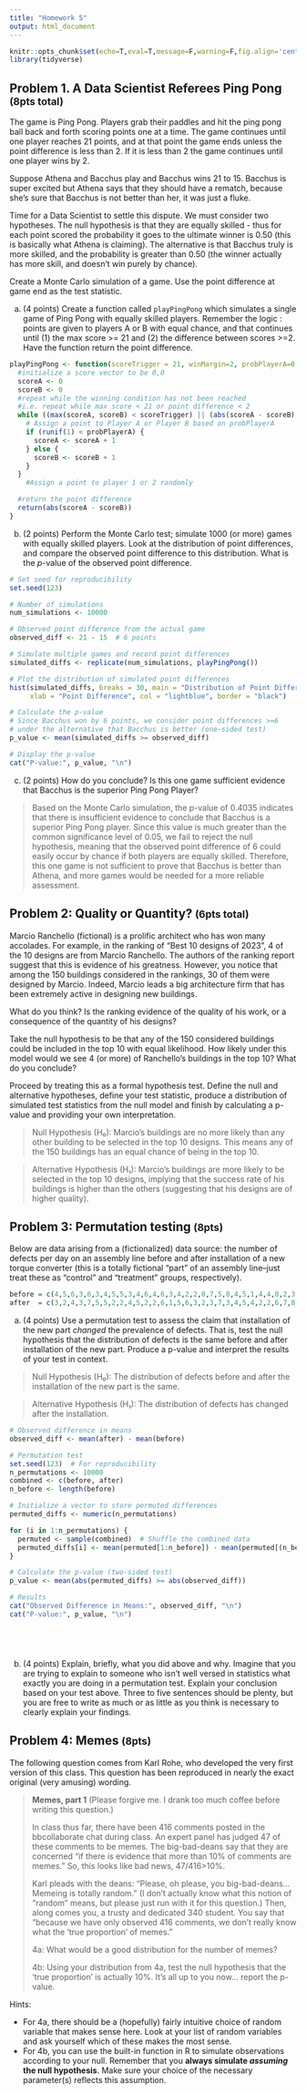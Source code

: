 ```yaml
---
title: "Homework 5"
output: html_document
---
```


```r
knitr::opts_chunk$set(echo=T,eval=T,message=F,warning=F,fig.align='center')
library(tidyverse)
```


## Problem 1. A Data Scientist Referees Ping Pong <small>(8pts total)</small>

The game is Ping Pong. Players grab their paddles and hit the ping pong ball back and forth scoring points one at a time. The game continues until one player reaches 21 points, and at that point the game ends unless the point difference is less than 2. If it is less than 2 the game continues until one player wins by 2. 

Suppose Athena and Bacchus play and Bacchus wins 21 to 15. Bacchus is super excited but Athena says that they should have a rematch, because she's sure that Bacchus is not better than her, it was just a fluke. 

Time for a Data Scientist to settle this dispute. We must consider two hypotheses. The null hypothesis is that they are equally skilled - thus for each point scored the probability it goes to the ultimate winner is $0.50$ (this is basically what Athena is claiming). The alternative is that Bacchus truly is more skilled, and the probability is greater than $0.50$ (the winner actually has more skill, and doesn't win purely by chance).

Create a Monte Carlo simulation of a game. Use the point difference at game end as the test statistic. 

a. (4 points) Create a function called `playPingPong` which simulates a single game of Ping Pong with equally skilled players. Remember the logic : points are given to players A or B with equal chance, and that continues until (1) the max score >= 21 and (2) the difference between scores >=2. Have the function return the point difference.

```r
playPingPong <- function(scoreTrigger = 21, winMargin=2, probPlayerA=0.5){
  #initialize a score vector to be 0,0
  scoreA <- 0
  scoreB <- 0
  #repeat while the winning condition has not been reached
  #i.e. repeat while max score < 21 or point difference < 2
  while ((max(scoreA, scoreB) < scoreTrigger) || (abs(scoreA - scoreB) < winMargin)) {
    # Assign a point to Player A or Player B based on probPlayerA
    if (runif(1) < probPlayerA) {
      scoreA <- scoreA + 1
    } else {
      scoreB <- scoreB + 1
    }
  }
    #Assign a point to player 1 or 2 randomly

  #return the point difference
  return(abs(scoreA - scoreB))
}
```

b. (2 points) Perform the Monte Carlo test; simulate 1000 (or more) games with equally skilled players. Look at the distribution of point differences, and compare the observed point difference to this distribution. What is the *p*-value of the observed point difference.

```r
# Set seed for reproducibility
set.seed(123)

# Number of simulations
num_simulations <- 10000

# Observed point difference from the actual game
observed_diff <- 21 - 15  # 6 points

# Simulate multiple games and record point differences
simulated_diffs <- replicate(num_simulations, playPingPong())

# Plot the distribution of simulated point differences
hist(simulated_diffs, breaks = 30, main = "Distribution of Point Differences",
     xlab = "Point Difference", col = "lightblue", border = "black")

# Calculate the p-value
# Since Bacchus won by 6 points, we consider point differences >=6
# under the alternative that Bacchus is better (one-sided test)
p_value <- mean(simulated_diffs >= observed_diff)

# Display the p-value
cat("P-value:", p_value, "\n")

```


c. (2 points) How do you conclude? Is this one game sufficient evidence that Bacchus is the superior Ping Pong Player?

>Based on the Monte Carlo simulation, the p-value of 0.4035 indicates that there is insufficient evidence to conclude that Bacchus is a superior Ping Pong player. Since this value is much greater than the common significance level of 0.05, we fail to reject the null hypothesis, meaning that the observed point difference of 6 could easily occur by chance if both players are equally skilled. Therefore, this one game is not sufficient to prove that Bacchus is better than Athena, and more games would be needed for a more reliable assessment.


## Problem 2: Quality or Quantity? <small>(6pts total)</small> 

Marcio Ranchello (fictional) is a prolific architect who has won many accolades. For example, in the ranking of "Best 10 designs of 2023", 4 of the 10 designs are from Marcio Ranchello. The authors of the ranking report suggest that this is evidence of his greatness. However, you notice that among the 150 buildings considered in the rankings, 30 of them were designed by Marcio. Indeed, Marcio leads a big architecture firm that has been extremely active in designing new buildings.

What do you think? Is the ranking evidence of the quality of his work, or a consequence of the quantity of his designs?

Take the null hypothesis to be that any of the 150 considered buildings could be included in the top 10 with equal likelihood. How likely under this model would we see 4 (or more) of Ranchello's buildings in the top 10? What do you conclude? 

Proceed by treating this as a formal hypothesis test. Define the null and alternative hypotheses, define your test statistic, produce a distribution of simulated test statistics from the null model and finish by calculating a p-value and providing your own interpretation.

> Null Hypothesis (H₀): Marcio's buildings are no more likely than any other building to be selected in the top 10 designs. This means any of the 150 buildings has an equal chance of being in the top 10.

> Alternative Hypothesis (H₁): Marcio's buildings are more likely to be selected in the top 10 designs, implying that the success rate of his buildings is higher than the others (suggesting that his designs are of higher quality).





## Problem 3: Permutation testing <small>(8pts)</small>

Below are data arising from a (fictionalized) data source: the number of defects per day on an assembly line before and after installation of a new torque converter (this is a totally fictional "part" of an assembly line--just treat these as "control" and "treatment" groups, respectively).

```r
before = c(4,5,6,3,6,3,4,5,5,3,4,6,4,6,3,4,2,2,0,7,5,8,4,5,1,4,4,8,2,3)
after  = c(3,2,4,3,7,5,5,2,2,4,5,2,2,6,1,5,6,3,2,3,7,3,4,5,4,2,2,6,7,8)
```

a) (4 points) Use a permutation test to assess the claim that installation of the new part *changed* the prevalence of defects. That is, test the null hypothesis that the distribution of defects is the same before and after installation of the new part. Produce a p-value and interpret the results of your test in context.

> Null Hypothesis (H₀): The distribution of defects before and after the installation of the new part is the same.

> Alternative Hypothesis (H₁): The distribution of defects has changed after the installation.


```r
# Observed difference in means
observed_diff <- mean(after) - mean(before)

# Permutation test
set.seed(123)  # For reproducibility
n_permutations <- 10000
combined <- c(before, after)
n_before <- length(before)

# Initialize a vector to store permuted differences
permuted_diffs <- numeric(n_permutations)

for (i in 1:n_permutations) {
  permuted <- sample(combined)  # Shuffle the combined data
  permuted_diffs[i] <- mean(permuted[1:n_before]) - mean(permuted[(n_before + 1):length(combined)])
}

# Calculate the p-value (two-sided test)
p_value <- mean(abs(permuted_diffs) >= abs(observed_diff))

# Results
cat("Observed Difference in Means:", observed_diff, "\n")
cat("P-value:", p_value, "\n")






```


b) (4 points) Explain, briefly, what you did above and why. Imagine that you are trying to explain to someone who isn't well versed in statistics what exactly you are doing in a permutation test. Explain your conclusion based on your test above. Three to five sentences should be plenty, but you are free to write as much or as little as you think is necessary to clearly explain your findings.


## Problem 4: Memes <small>(8pts)</small>

The following question comes from Karl Rohe, who developed the very first version of this class. This question has been reproduced in nearly the exact original (very amusing) wording.

> **Memes, part 1** (Please forgive me. I drank too much coffee before writing this question.)
> 
> In class thus far, there have been 416 comments posted in the bbcollaborate chat during class. An expert panel has judged 47 of these comments to be memes. The big-bad-deans say that they are concerned "if there is evidence that more than 10% of comments are memes." So, this looks like bad news, 47/416>10%.
> 
> Karl pleads with the deans: "Please, oh please, you big-bad-deans... Memeing is totally random." (I don't actually know what this notion of "random" means, but please just run with it for this question.) Then, along comes you, a trusty and dedicated 340 student. You say that "because we have only observed 416 comments, we don't really know what the 'true proportion' of memes."
> 
> 4a: What would be a good distribution for the number of memes?
> 
> 4b: Using your distribution from 4a, test the null hypothesis that the 'true proportion' is actually 10%. It's all up to you now... report the p-value.

Hints:

- For 4a, there should be a (hopefully) fairly intuitive choice of random variable that makes sense here. Look at your list of random variables and ask yourself which of these makes the most sense.
- For 4b, you can use the built-in function in R to simulate observations according to your null. Remember that you **always simulate *assuming* the null hypothesis**. Make sure your choice of the necessary parameter(s) reflects this assumption.

